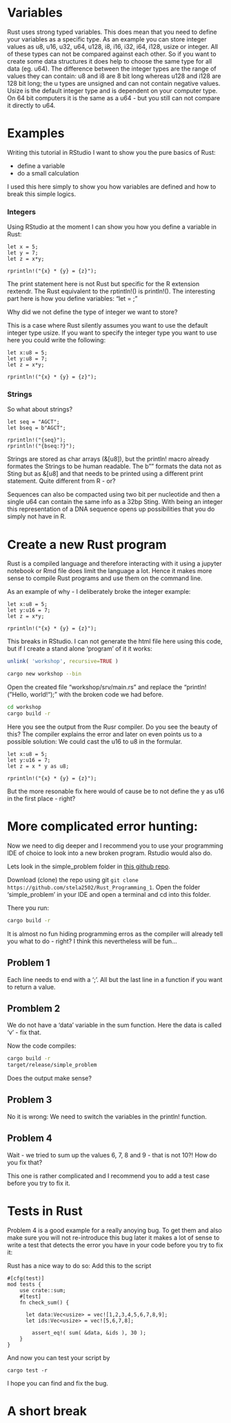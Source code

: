 # Variables

Rust uses strong typed variables. This does mean that you need to define your variables as a specific type.
As an example you can store integer values as u8, u16, u32, u64, u128, i8, i16, i32, i64, i128, usize or integer.
All of these types can not be compared against each other. So if you want to create some data structures it does help to choose the same type for all data (eg. u64). 
The difference between the integer types are the range of values they can contain: u8 and i8 are 8 bit long whereas u128 and i128 are 128 bit long; the u types are unsigned and can not contain negative values. 
Usize is the default integer type and is dependent on your computer type. On 64 bit computers it is the same as a u64 - but you still can not compare it directly to u64.

# Examples

Writing this tutorial in RStudio I want to show you the pure basics of Rust:

- define a variable
- do a small calculation

I used this here simply to show you how variables are defined and how to break this simple logics.

### Integers

Using RStudio at the moment I can show you how you define a variable in Rust:

```extendr
let x = 5;
let y = 7;
let z = x*y;

rprintln!("{x} * {y} = {z}");
```

The print statement here is not Rust but specific for the R extension rextendr.
The Rust equivalent to the rptintln!() is println!().
The interesting part here is how you define variables: "let <varname> = <value>;"

Why did we not define the type of integer we want to store?

This is a case where Rust silently assumes you want to use the default integer type usize.
If you want to specify the integer type you want to use here you could write the following:

```extendr
let x:u8 = 5;
let y:u8 = 7;
let z = x*y;

rprintln!("{x} * {y} = {z}");
```

### Strings

So what about strings?

```extendr
let seq = "AGCT";
let bseq = b"AGCT";

rprintln!("{seq}");
rprintln!("{bseq:?}");
```

Strings are stored as char arrays (&[u8]), but the println! macro already formates the Strings to be human readable. The b"<sting>" formats the data not as Sting but as &[u8] and that needs to be printed using a different print statement. Quite different from R - or?


Sequences can also be compacted using two bit per nucleotide and then a single u64 can contain the same info as a 32bp Sting.
With being an integer this representation of a DNA sequence opens up possibilities that you do simply not have in R.

# Create a new Rust program 

Rust is a compiled language and therefore interacting with it using a jupyter notebook or Rmd file does limit the language a lot.
Hence it makes more sense to compile Rust programs and use them on the command line. 

As an example of why - I deliberately broke the integer example:

```
let x:u8 = 5;
let y:u16 = 7;
let z = x*y;

rprintln!("{x} * {y} = {z}");
```

This breaks in RStudio. I can not generate the html file here using this code, but if I create a stand alone 'program' of it it works:


```r
unlink( 'workshop', recursive=TRUE )
```

```bash
cargo new workshop --bin
```

Open the created file "workshop/srv/main.rs" and replace the "println!("Hello, world!");" with the broken code we had before.

```bash
cd workshop
cargo build -r
```

Here you see the output from the Rusr compiler. Do you see the beauty of this?
The compiler explains the error and later on even points us to a possible solution:
We could cast the u16 to u8 in the formular.

```extendr
let x:u8 = 5;
let y:u16 = 7;
let z = x * y as u8;

rprintln!("{x} * {y} = {z}");
```

But the more resonable fix here would of cause be to not define the y as u16 in the first place - right?

# More complicated error hunting:

Now we need to dig deeper and I recommend you to use your programming IDE of choice to look into a new broken program. Rstudio would also do.

Lets look in the simple_problem folder in [this github repo](https://github.com/stela2502/Rust_Programming_1).

Download (clone) the repo using git ``git clone https://github.com/stela2502/Rust_Programming_1``. Open the folder 'simple_problem' in your IDE and open a terminal and cd into this folder.

There you run:
```bash
cargo build -r
```

It is almost no fun hiding programming erros as the compiler will already tell you what to do - right?
I think this nevertheless will be fun...

## Problem 1

Each line needs to end with a ';'. All but the last line in a function if you want to return a value.

## Promblem 2

We do not have a 'data' variable in the sum function. Here the data is called 'v' - fix that.

Now the code compiles:
```bash
cargo build -r
target/release/simple_problem
```

Does the output make sense?

## Problem 3

No it is wrong: We need to switch the variables in the println! function.

## Problem 4

Wait - we tried to sum up the values 6, 7, 8 and 9 - that is not 10?!
How do you fix that?

This one is rather complicated and I recommend you to add a test case before you try to fix it.


# Tests in Rust

Problem 4 is a good example for a really anoying bug. To get them and also make sure you will not re-introduce this bug later it makes a lot of sense to write a test that detects the error you have in your code before you try to fix it:


Rust has a nice way to do so:
Add this to the script

```
#[cfg(test)]
mod tests {
    use crate::sum;
    #[test]
    fn check_sum() {
      
      let data:Vec<usize> = vec![1,2,3,4,5,6,7,8,9];
      let ids:Vec<usize> = vec![5,6,7,8];
      
    	assert_eq!( sum( &data, &ids ), 30 );
    }
}
```

And now you can test your script by 

```
cargo test -r
```

I hope you can find and fix the bug.

# A short break


